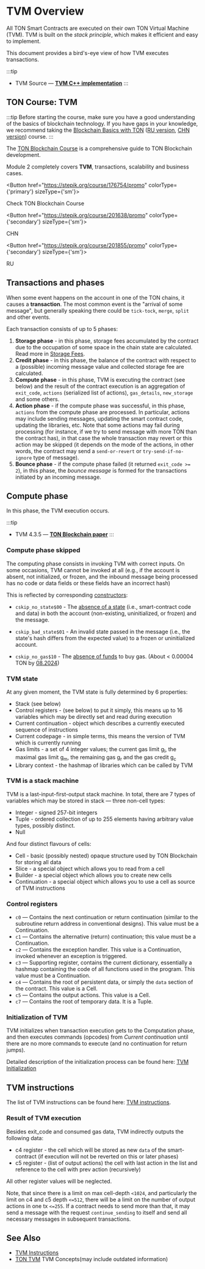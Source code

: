 
# TVM Overview

All TON Smart Contracts are executed on their own TON Virtual Machine (TVM). TVM is built on the _stack principle_, which makes it efficient and easy to implement.

This document provides a bird's-eye view of how TVM executes transactions.

:::tip
* TVM Source — [**TVM C++ implementation**](https://github.com/ton-blockchain/ton/tree/master/crypto/vm)
:::


## TON Course: TVM

:::tip
Before starting the course, make sure you have a good understanding of the basics of blockchain technology. If you have gaps in your knowledge, we recommend taking the [Blockchain Basics with TON](https://stepik.org/course/201294/promo) ([RU version](https://stepik.org/course/202221/), [CHN version](https://stepik.org/course/200976/)) course.
:::

The [TON Blockchain Course](https://stepik.org/course/176754/) is a comprehensive guide to TON Blockchain development.

Module 2 completely covers __TVM__, transactions, scalability and business cases.


<Button href="https://stepik.org/course/176754/promo"
        colorType={'primary'} sizeType={'sm'}>

Check TON Blockchain Course

</Button>


<Button href="https://stepik.org/course/201638/promo"
        colorType={'secondary'} sizeType={'sm'}>

CHN

</Button>


<Button href="https://stepik.org/course/201855/promo"
        colorType={'secondary'} sizeType={'sm'}>

RU

</Button>


## Transactions and phases
When some event happens on the account in one of the TON chains, it causes a **transaction**. The most common event is the "arrival of some message", but generally speaking there could be `tick-tock`, `merge`, `split` and other events.

Each transaction consists of up to 5 phases:
1. **Storage phase** - in this phase, storage fees accumulated by the contract due to the occupation of some space in the chain state are calculated. Read more in [Storage Fees](/develop/smart-contracts/fees#storage-fee).
2. **Credit phase** - in this phase, the balance of the contract with respect to a (possible) incoming message value and collected storage fee are calculated.
3. **Compute phase** - in this phase, TVM is executing the contract (see below) and the result of the contract execution is an aggregation of `exit_code`, `actions` (serialized list of actions), `gas_details`, `new_storage` and some others.
4. **Action phase** - if the compute phase was successful, in this phase, `actions` from the compute phase are processed. In particular, actions may include sending messages, updating the smart contract code, updating the libraries, etc. Note that some actions may fail during processing (for instance, if we try to send message with more TON than the contract has), in that case the whole transaction may revert or this action may be skipped (it depends on the mode of the actions, in other words, the contract may send a `send-or-revert` or  `try-send-if-no-ignore` type of message).
5. **Bounce phase** - if the compute phase failed (it returned `exit_code >= 2`), in this phase, the _bounce message_ is formed for the transactions initiated by an incoming message.

## Compute phase
In this phase, the TVM execution occurs.

:::tip
* TVM 4.3.5 — [**TON Blockchain paper**](https://docs.ton.org/assets/files/tblkch-6aaf006b94ee2843a982ebf21d7c1247.pdf)
:::

### Compute phase skipped

The computing phase consists in invoking TVM with correct inputs. On some occasions, TVM cannot be invoked at all (e.g., if the account is absent, not initialized, or frozen, and the inbound message being processed has no code or data fields or these fields have an incorrect hash)

This is reflected by corresponding [constructors](https://github.com/ton-blockchain/ton/blob/5c392e0f2d946877bb79a09ed35068f7b0bd333a/crypto/block/block.tlb#L314):

- `cskip_no_state$00` - The [absence of a state](https://testnet.tonviewer.com/transaction/7e78394d082882375a5d21affa6397dec60fc5a3ecbea87f401b0e460fb5c80c) (i.e., smart-contract code and data) in both the account (non-existing, uninitialized, or frozen) and the message.

- `cskip_bad_state$01` - An invalid state passed in the message (i.e., the state's hash differs from the expected value) to a frozen or uninitialized account.

- `cskip_no_gas$10` - The [absence of funds](https://testnet.tonviewer.com/transaction/a1612cde7fd66139a7d04b30f38db192bdb743a8b12054feba3c16061a4cb9a6) to buy gas. (About < 0.00004 TON by [08.2024](https://testnet.tonviewer.com/transaction/9789306d7b29318c90477aa3df6599ee4a897031162ad41a24decb87db65402b))

### TVM state
At any given moment, the TVM state is fully determined by 6 properties:
* Stack (see below)
* Control registers - (see below) to put it simply, this means up to 16 variables which may be directly set and read during execution
* Current continuation - object which describes a currently executed sequence of instructions
* Current codepage - in simple terms, this means the version of TVM which is currently running
* Gas limits - a set of 4 integer values; the current gas limit g<sub>l</sub>, the maximal gas limit g<sub>m</sub>, the remaining gas g<sub>r</sub> and the gas credit g<sub>c</sub>
* Library context - the hashmap of libraries which can be called by TVM

### TVM is a stack machine
TVM is a last-input-first-output stack machine. In total, there are 7 types of variables which may be stored in stack — three non-cell types:
* Integer - signed 257-bit integers
* Tuple - ordered collection of up to 255 elements having arbitrary value types, possibly distinct.
* Null

And four distinct flavours of cells:
* Cell - basic (possibly nested) opaque structure used by TON Blockchain for storing all data
* Slice - a special object which allows you to read from a cell
* Builder - a special object which allows you to create new cells
* Continuation - a special object which allows you to use a cell as source of TVM instructions

### Control registers
* `c0` — Contains the next continuation or return continuation (similar to the subroutine return address in conventional designs). This value must be a Continuation.
* `c1` — Contains the alternative (return) continuation; this value must be a Continuation.
* `c2` — Contains the exception handler. This value is a Continuation, invoked whenever an exception is triggered.
* `c3` — Supporting register, contains the current dictionary, essentially a hashmap containing the code of all functions used in the program. This value must be a Continuation.
* `c4` — Contains the root of persistent data, or simply the `data` section of the contract. This value is a Cell.
* `c5` — Contains the output actions. This value is a Cell.
* `c7` — Contains the root of temporary data. It is a Tuple.

### Initialization of TVM

TVM initializes when transaction execution gets to the Computation phase, and then executes commands (opcodes) from _Current continuation_ until there are no more commands to execute (and no continuation for return jumps).

Detailed description of the initialization process can be found here: [TVM Initialization](/learn/tvm-instructions/tvm-initialization.md)

## TVM instructions

The list of TVM instructions can be found here: [TVM instructions](/learn/tvm-instructions/instructions).

### Result of TVM execution
Besides exit_code and consumed gas data, TVM indirectly outputs the following data:
* c4 register - the cell which will be stored as new `data` of the smart-contract (if execution will not be reverted on this or later phases)
* c5 register - (list of output actions) the cell with last action in the list and reference to the cell with prev action (recursively)

All other register values will be neglected.

Note, that since there is a limit on max cell-depth `<1024`, and particularly the limit on c4 and c5 depth `<=512`, there will be a limit on the number of output actions in one tx `<=255`. If a contract needs to send more than that, it may send a message with the request `continue_sending` to itself and send all necessary messages in subsequent transactions.


## See Also

- [TVM Instructions](/learn/tvm-instructions/instructions)
- [TON TVM](https://ton.org/tvm.pdf) TVM Concepts(may include outdated information)
